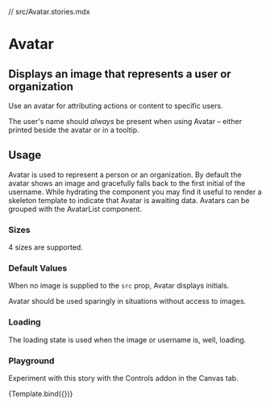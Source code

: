 // src/Avatar.stories.mdx



<Meta title="Design System/Avatar" component={Avatar} />

# Avatar

## Displays an image that represents a user or organization

Use an avatar for attributing actions or content to specific users.

The user's name should _always_ be present when using Avatar – either printed beside the avatar or in a tooltip.

<Preview withToolbar>
  <Story name="standard">
    <Avatar
      size="large"
      username="Tom Coleman"
      src="https://avatars2.githubusercontent.com/u/132554"
    />
  </Story>
</Preview>

<ArgsTable of={Avatar} />

## Usage

Avatar is used to represent a person or an organization. By default the avatar shows an image and gracefully falls back to the first initial of the username. While hydrating the component you may find it useful to render a skeleton template to indicate that Avatar is awaiting data. Avatars can be grouped with the AvatarList component.

### Sizes

4 sizes are supported.

<Story name="sizes">
  <div>
    <Avatar
      size="large"
      username="Tom Coleman"
      src="https://avatars2.githubusercontent.com/u/132554"
    />
    <Avatar
      size="medium"
      username="Tom Coleman"
      src="https://avatars2.githubusercontent.com/u/132554"
    />
    <Avatar
      size="small"
      username="Tom Coleman"
      src="https://avatars2.githubusercontent.com/u/132554"
    />
    <Avatar
      size="tiny"
      username="Tom Coleman"
      src="https://avatars2.githubusercontent.com/u/132554"
    />
  </div>
</Story>

### Default Values

When no image is supplied to the `src` prop, Avatar displays initials.

Avatar should be used sparingly in situations without access to images.

<Story name="initials">
  <div>
    <Avatar username="Tom Coleman" />
    <Avatar username="Dominic Nguyen" />
    <Avatar username="Kyle Suss" />
    <Avatar username="Michael Shilman" />
  </div>
</Story>

### Loading

The loading state is used when the image or username is, well, loading.

<Story name="loading">
  <div>
    <Avatar size="large" loading />
    <Avatar size="medium" loading />
    <Avatar size="small" loading />
    <Avatar size="tiny" loading />
  </div>
</Story>

### Playground

Experiment with this story with the Controls addon in the Canvas tab.


<Canvas>
  <Story name="controls" args={{
    loading: false,
    size: "tiny",
    username: "Dominic Nguyen",
    src: "https://avatars2.githubusercontent.com/u/263385"
  }}>
    {Template.bind({})}
  </Story>
</Canvas>

